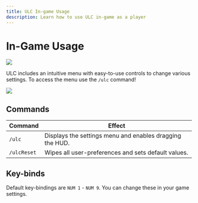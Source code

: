 ```yaml
---
title: ULC In-game Usage
description: Learn how to use ULC in-game as a player
---
```


# In-Game Usage

![](https://i.imgur.com/DwIvplS.png)

ULC includes an intuitive menu with easy-to-use controls to change various settings. To access the menu use the ``/ulc`` command!

![](https://i.imgur.com/Y1PgIZG.png)

## Commands

| Command     | Effect                                                   |
| ----------- | -------------------------------------------------------- |
| `/ulc`      | Displays the settings menu and enables dragging the HUD. |
| `/ulcReset` | Wipes all user-preferences and sets default values.      |

## Key-binds

Default key-bindings are ``NUM 1`` - ``NUM 9``. You can change these in your game settings.